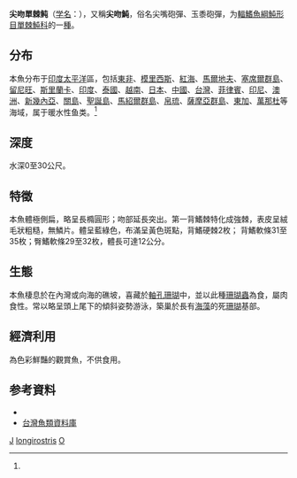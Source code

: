{{Speciesbox
| taxon = Oxymonacanthus longirostris
| status = NE
| status_system = 
| image = Oxymonacanthus longirostris 1.jpg
| binomial_authority = Bloch et Schneider, 1801<ref name='id8795'>{{cite web| url =http://www.bioinfo.cn/db05/BjdwSpecies.php?action=view&id=8795| title =尖吻鲀| work =中国动物物种编目数据库| publisher =中国科学院微生物研究所| author =中国科学院动物研究所| accessdate =2009-04-16| deadurl =yes| archiveurl =https://web.archive.org/web/20160305061745/http://www.bioinfo.cn/db05/BjdwSpecies.php?action=view&id=8795| archivedate =2016-03-05}}</ref>
| synonyms = *''Balistes hispidus longirostris''<br /><small>Bloch & Schneider, 1801</small>
}}

'''尖吻單棘鲀'''（[[学名|学名]]：{{lang|la|''Oxymonacanthus longirostris''}}），又稱'''尖吻魨'''，俗名尖嘴砲彈、玉黍砲彈，为[[輻鰭魚綱|輻鰭魚綱]][[魨形目|魨形目]][[單棘魨科|單棘魨科]]的一[[種|種]]。

==分布==
本魚分布于[[印度|印度]][[太平洋|太平洋]]區，包括[[東非|東非]]、[[模里西斯|模里西斯]]、[[紅海|紅海]]、[[馬爾地夫|馬爾地夫]]、[[塞席爾群島|塞席爾群島]]、[[留尼旺|留尼旺]]、[[斯里蘭卡|斯里蘭卡]]、[[印度|印度]]、[[泰國|泰國]]、[[越南|越南]]、[[日本|日本]]、[[中國|中國]]、[[台灣|台灣]]、[[菲律賓|菲律賓]]、[[印尼|印尼]]、[[澳洲|澳洲]]、[[新幾內亞|新幾內亞]]、[[關島|關島]]、[[聖誕島|聖誕島]]、[[馬紹爾群島|馬紹爾群島]]、[[帛琉|帛琉]]、[[薩摩亞群島|薩摩亞群島]]、[[東加|東加]]、[[萬那杜|萬那杜]]等海域，属于暖水性鱼类。<ref name='id8795'/>

==深度==
水深0至30公尺。

==特徵==
本魚體極側扁，略呈長橢圓形；吻部延長突出。第一背鰭棘特化成強棘，表皮呈絨毛狀粗糙，無鱗片。體呈藍綠色，布滿呈黃色斑點，背鰭硬棘2枚； 背鰭軟條31至35枚；臀鰭軟條29至32枚，體長可達12公分。

==生態==
本魚棲息於在內灣或向海的礁坡，喜藏於[[軸孔珊瑚|軸孔珊瑚]]中，並以此種[[珊瑚蟲|珊瑚蟲]]為食，屬肉食性。常以略呈頭上尾下的傾斜姿勢游泳，築巢於長有[[海藻|海藻]]的死[[珊瑚|珊瑚]]基部。

==經濟利用==
為色彩鮮豔的觀賞魚，不供食用。

== 参考資料 ==
{{reflist}}
*{{FishBase_species|genus=Oxymonacanthus|species=longirostris|year=2011|month=12}}
*[http://fishdb.sinica.edu.tw/ 台灣魚類資料庫] {{Wayback|url=http://fishdb.sinica.edu.tw/ |date=20160304193340 }}

{{Taxonbar|from=Q2319552}}

[[Category:觀賞魚|J]]
[[Category:尖吻鲀属|longirostris]]
[[Category:1801年描述的魚類|O]]